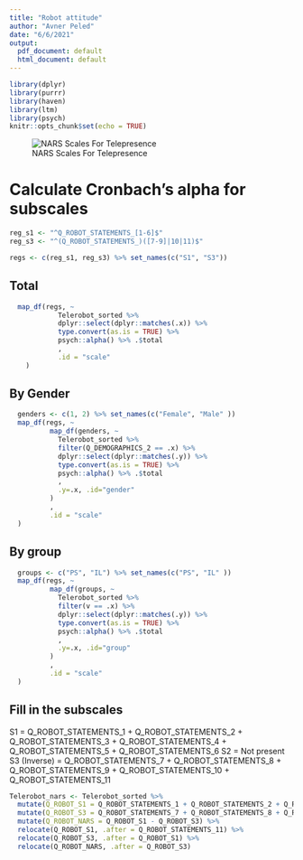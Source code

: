 ---
title: "Robot attitude"
author: "Avner Peled"
date: "6/6/2021"
output:
  pdf_document: default
  html_document: default
---

```{r , include=FALSE}
library(dplyr)
library(purrr)
library(haven)
library(ltm)
library(psych)
knitr::opts_chunk$set(echo = TRUE)
```

![NARS Scales For Telepresence](TELE_NARS.png)

# Calculate Cronbach's alpha for subscales
```{r}
reg_s1 <- "^Q_ROBOT_STATEMENTS_[1-6]$"
reg_s3 <- "^(Q_ROBOT_STATEMENTS_)([7-9]|10|11)$"

regs <- c(reg_s1, reg_s3) %>% set_names(c("S1", "S3"))
```

## Total
```{r}
  map_df(regs, ~ 
            Telerobot_sorted %>% 
            dplyr::select(dplyr::matches(.x)) %>%
            type.convert(as.is = TRUE) %>%
            psych::alpha() %>% .$total
            ,
            .id = "scale"
    )
```
## By Gender

```{r}
  genders <- c(1, 2) %>% set_names(c("Female", "Male" )) 
  map_df(regs, ~ 
          map_df(genders, ~
            Telerobot_sorted %>% 
            filter(Q_DEMOGRAPHICS_2 == .x) %>%
            dplyr::select(dplyr::matches(.y)) %>%
            type.convert(as.is = TRUE) %>%
            psych::alpha() %>% .$total
            ,
            .y=.x, .id="gender"
          )
          ,
          .id = "scale"
  )
```
## By group
```{r}
  groups <- c("PS", "IL") %>% set_names(c("PS", "IL" )) 
  map_df(regs, ~ 
          map_df(groups, ~
            Telerobot_sorted %>% 
            filter(v == .x) %>%
            dplyr::select(dplyr::matches(.y)) %>%
            type.convert(as.is = TRUE) %>%
            psych::alpha() %>% .$total
            ,
            .y=.x, .id="group"
          )
          ,
          .id = "scale"
  )
```

## Fill in the subscales
S1 = Q_ROBOT_STATEMENTS_1 + Q_ROBOT_STATEMENTS_2 + Q_ROBOT_STATEMENTS_3 + Q_ROBOT_STATEMENTS_4 + Q_ROBOT_STATEMENTS_5 + Q_ROBOT_STATEMENTS_6
S2 = Not present
S3 (Inverse) = Q_ROBOT_STATEMENTS_7 + Q_ROBOT_STATEMENTS_8 + Q_ROBOT_STATEMENTS_9 + Q_ROBOT_STATEMENTS_10 + Q_ROBOT_STATEMENTS_11 

```{r}
Telerobot_nars <- Telerobot_sorted %>% 
  mutate(Q_ROBOT_S1 = Q_ROBOT_STATEMENTS_1 + Q_ROBOT_STATEMENTS_2 + Q_ROBOT_STATEMENTS_3 + Q_ROBOT_STATEMENTS_4 + Q_ROBOT_STATEMENTS_5 + Q_ROBOT_STATEMENTS_6) %>%
  mutate(Q_ROBOT_S3 = Q_ROBOT_STATEMENTS_7 + Q_ROBOT_STATEMENTS_8 + Q_ROBOT_STATEMENTS_9 + Q_ROBOT_STATEMENTS_10 + Q_ROBOT_STATEMENTS_11) %>%
  mutate(Q_ROBOT_NARS = Q_ROBOT_S1 - Q_ROBOT_S3) %>%
  relocate(Q_ROBOT_S1, .after = Q_ROBOT_STATEMENTS_11) %>%
  relocate(Q_ROBOT_S3, .after = Q_ROBOT_S1) %>%
  relocate(Q_ROBOT_NARS, .after = Q_ROBOT_S3)
```





